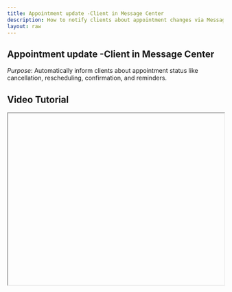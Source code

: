 ```yaml
---
title: Appointment update -Client in Message Center
description: How to notify clients about appointment changes via Message Center.
layout: raw
---
```



<div className="mdx-content">

## Appointment update -Client in Message Center

 

*Purpose*: Automatically inform clients about appointment status like cancellation, rescheduling, confirmation, and reminders.

## Video Tutorial



<iframe
  width="100%"
  height="400"
  title="Appointment update tutorial"
  allowFullScreen
  className="rounded-lg"
/>

---

## Steps:



❶ **Go to the “Promote” section from the main page.**

❷ **Open the “Message Center” tab.**

❸ **Select the option titled “Appointment Updates – Client.”**

❹ **Here, messages will be configured for events such as Cancel, Reschedule, Confirmations, Reminders, and Review Requests.**

❺ **Use toggles to enable or disable these messages as needed.**

❻ **To view or customize the message content, use the preview/template button.**

---

**Tip for First-Time Users**:  
Keeping these automated updates on helps reduce no-shows and keeps clients informed in real-time.

<div className="space-y-4 mt-6">

<div className="my-10 border-t border-gray-200" />

## More questions about this


</div>
<div className="space-y-4 mt-6">
  <details className="bg-white rounded-md p-4 border border-gray-300">
  <summary
    className="font-medium text-base text-gray-900"
    style={{
      backgroundColor: 'transparent',
      outline: 'none',
      cursor: 'pointer',
      userSelect: 'none',
      listStyle: 'none',
    }}
  >Can I turn off specific appointment messages?</summary>
   <p className="mt-2 text-sm text-gray-700">
      Yes, you can toggle off any message you don't want to send.
    </p>
  </details>

  <details className="bg-white rounded-md p-4 border border-gray-300">
  <summary
    className="font-medium text-base text-gray-900"
    style={{
      backgroundColor: 'transparent',
      outline: 'none',
      cursor: 'pointer',
      userSelect: 'none',
      listStyle: 'none',
    }}
  >Will reminders be sent automatically?</summary>
    <p className="mt-2 text-sm text-gray-700">
      Yes, if reminders are enabled, they are sent without any manual input.
    </p>
  </details>
</div>
</div>

---

<div className="space-y-4 mt-6">

<div className="my-10 border-t border-gray-200" />

<div className="mdx-content mt-10">

Was this article helpful?

<div style={{ display: 'flex', gap: '1rem' }}>
  <button style={{ padding: '0.5rem', borderRadius: '9999px', backgroundColor: '#f0f0f0' }}>
    👍
  </button>
  <button style={{ padding: '0.5rem', borderRadius: '9999px', backgroundColor: '#f0f0f0' }}>
    👎
  </button>
</div>
</div>

---
</div>
